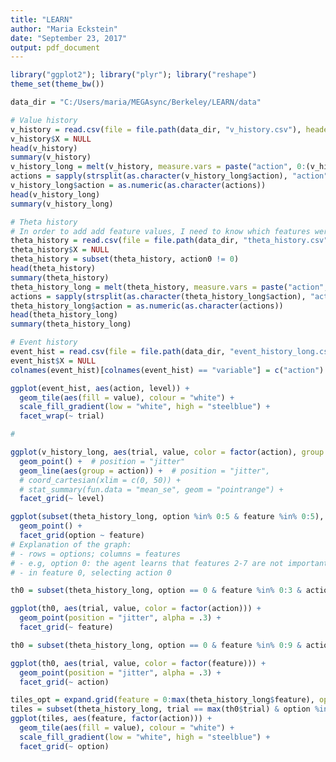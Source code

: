 ```yaml
---
title: "LEARN"
author: "Maria Eckstein"
date: "September 23, 2017"
output: pdf_document
---
```


```r
library("ggplot2"); library("plyr"); library("reshape")
theme_set(theme_bw())

data_dir = "C:/Users/maria/MEGAsync/Berkeley/LEARN/data"
```
```r
# Value history
v_history = read.csv(file = file.path(data_dir, "v_history.csv"), header = T, na.strings = c("", "NA", "-1"))
v_history$X = NULL
head(v_history)
summary(v_history)
v_history_long = melt(v_history, measure.vars = paste("action", 0:(v_history$n_lights[1]-1), sep = ""), variable_name = "action")
actions = sapply(strsplit(as.character(v_history_long$action), "action"), "[[", 2)
v_history_long$action = as.numeric(as.character(actions))
head(v_history_long)
summary(v_history_long)

# Theta history
# In order to add add feature values, I need to know which features were currently on -> separate data frame?
theta_history = read.csv(file = file.path(data_dir, "theta_history.csv"), header = T, na.strings = c("", "NA", "-1"))
theta_history$X = NULL
theta_history = subset(theta_history, action0 != 0)
head(theta_history)
summary(theta_history)
theta_history_long = melt(theta_history, measure.vars = paste("action", 0:(theta_history$n_lights[1]-1), sep = ""), variable_name = "action")
actions = sapply(strsplit(as.character(theta_history_long$action), "action"), "[[", 2)
theta_history_long$action = as.numeric(as.character(actions))
head(theta_history_long)
summary(theta_history_long)

# Event history
event_hist = read.csv(file = file.path(data_dir, "event_history_long.csv"), header = T)
event_hist$X = NULL
colnames(event_hist)[colnames(event_hist) == "variable"] = c("action")

ggplot(event_hist, aes(action, level)) +
  geom_tile(aes(fill = value), colour = "white") +
  scale_fill_gradient(low = "white", high = "steelblue") +
  facet_wrap(~ trial)

# 
```
```r
ggplot(v_history_long, aes(trial, value, color = factor(action), group = level)) +
  geom_point() +  # position = "jitter"
  geom_line(aes(group = action)) +  # position = "jitter", 
  # coord_cartesian(xlim = c(0, 50)) +
  # stat_summary(fun.data = "mean_se", geom = "pointrange") +
  facet_grid(~ level)
```
```r
ggplot(subset(theta_history_long, option %in% 0:5 & feature %in% 0:5), aes(trial, value, color = factor(action))) +  # subset(theta_history_long, option %in% c(0, 1))
  geom_point() +
  facet_grid(option ~ feature)
# Explanation of the graph:
# - rows = options; columns = features
# - e.g, option 0: the agent learns that features 2-7 are not important, but features 0 and 1 are really important
# - in feature 0, selecting action 0 
```
```r

th0 = subset(theta_history_long, option == 0 & feature %in% 0:3 & action %in% 0:3)

ggplot(th0, aes(trial, value, color = factor(action))) +
  geom_point(position = "jitter", alpha = .3) +
  facet_grid(~ feature)

th0 = subset(theta_history_long, option == 0 & feature %in% 0:9 & action %in% 0:9)

ggplot(th0, aes(trial, value, color = factor(feature))) +
  geom_point(position = "jitter", alpha = .3) +
  facet_grid(~ action)

tiles_opt = expand.grid(feature = 0:max(theta_history_long$feature), option = 0:max(theta_history_long$option), action = max(theta_history_long$action))
tiles = subset(theta_history_long, trial == max(th0$trial) & option %in% 0:2 & action %in% 0:8)
ggplot(tiles, aes(feature, factor(action))) +
  geom_tile(aes(fill = value), colour = "white") +
  scale_fill_gradient(low = "white", high = "steelblue") +
  facet_grid(~ option)

```